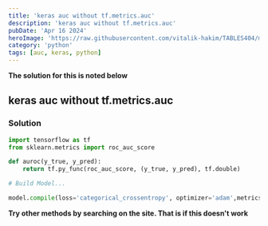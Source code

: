 ```yaml
---
title: 'keras auc without tf.metrics.auc'
description: 'keras auc without tf.metrics.auc'
pubDate: 'Apr 16 2024'
heroImage: 'https://raw.githubusercontent.com/vitalik-hakim/TABLES404/main/error_b/python.jpg'
category: 'python'
tags: [auc, keras, python]
---
```


**The solution for this is noted below**

## keras auc without tf.metrics.auc

### Solution

```python
import tensorflow as tf
from sklearn.metrics import roc_auc_score

def auroc(y_true, y_pred):
    return tf.py_func(roc_auc_score, (y_true, y_pred), tf.double)

# Build Model...

model.compile(loss='categorical_crossentropy', optimizer='adam',metrics=['accuracy', auroc])
```

**Try other methods by searching on the site. That is if this doesn't work**
